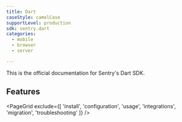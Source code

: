 ```yaml
---
title: Dart
caseStyle: camelCase
supportLevel: production
sdk: sentry.dart
categories:
  - mobile
  - browser
  - server

---
```


This is the official documentation for Sentry's Dart SDK.

## Features

<PageGrid exclude={[
  'install',
  'configuration',
  'usage',
  'integrations',
  'migration',
  'troubleshooting'
]} />
